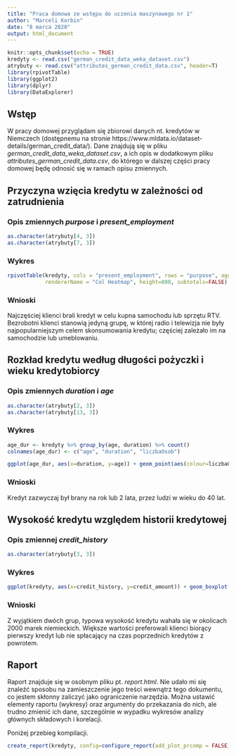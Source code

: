 ```yaml
---
title: "Praca domowa ze wstępu do uczenia maszynowego nr 1"
author: "Marceli Korbin"
date: "8 marca 2020"
output: html_document
---
```


```r
knitr::opts_chunk$set(echo = TRUE)
kredyty <- read.csv("german_credit_data_weka_dataset.csv")
atrybuty <- read.csv("attributes_german_credit_data.csv", header=T)
library(rpivotTable)
library(ggplot2)
library(dplyr)
library(DataExplorer)
```

## Wstęp

W pracy domowej przyglądam się zbiorowi danych nt. kredytów w Niemczech (dostępnemu na stronie https://www.mldata.io/dataset-details/german_credit_data/). Dane znajdują się w pliku _german\_credit\_data\_weka\_dataset.csv_, a ich opis w dodatkowym pliku _attributes\_german\_credit\_data.csv_, do którego w dalszej części pracy domowej będę odnosić się w ramach opisu zmiennych.

## Przyczyna wzięcia kredytu w zależności od zatrudnienia

### Opis zmiennych _purpose_ i _present\_employment_

```r
as.character(atrybuty[4, 3])
as.character(atrybuty[7, 3])
```

### Wykres

```r
rpivotTable(kredyty, cols = "present_employment", rows = "purpose", aggregatorName="Count", vals = "Value",
            rendererName = "Col Heatmap", height=800, subtotals=FALSE)
```

### Wnioski

Najczęściej klienci brali kredyt w celu kupna samochodu lub sprzętu RTV. Bezrobotni klienci stanowią jedyną grupę, w której radio i telewizja nie były najpopularniejszym celem skonsumowania kredytu; częściej zależało im na samochodzie lub umeblowaniu.

## Rozkład kredytu według długości pożyczki i wieku kredytobiorcy

### Opis zmiennych _duration_ i _age_

```r
as.character(atrybuty[2, 3])
as.character(atrybuty[13, 3])
```

### Wykres

```r
age_dur <- kredyty %>% group_by(age, duration) %>% count()
colnames(age_dur) <- c("age", "duration", "liczbaOsob")

ggplot(age_dur, aes(x=duration, y=age)) + geom_point(aes(colour=liczbaOsob, size=liczbaOsob)) + guides(size=FALSE)
```

### Wnioski

Kredyt zazwyczaj był brany na rok lub 2 lata, przez ludzi w wieku do 40 lat.

## Wysokość kredytu względem historii kredytowej

### Opis zmiennej _credit\_history_

```r
as.character(atrybuty[3, 3])
```

### Wykres

```r
ggplot(kredyty, aes(x=credit_history, y=credit_amount)) + geom_boxplot() + coord_flip()
```

### Wnioski

Z wyjątkiem dwóch grup, typowa wysokość kredytu wahała się w okolicach 2000 marek niemieckich. Większe wartości preferowali klienci biorący pierwszy kredyt lub nie spłacający na czas poprzednich kredytów z powrotem.

## Raport

Raport znajduje się w osobnym pliku pt. _report.html_. Nie udało mi się znaleźć sposobu na zamieszczenie jego treści wewnątrz tego dokumentu, co jestem skłonny zaliczyć jako ograniczenie narzędzia. Można ustawić elementy raportu (wykresy) oraz argumenty do przekazania do nich, ale trudno zmienić ich dane, szczególnie w wypadku wykresów analizy głównych składowych i korelacji.

Poniżej przebieg kompilacji.

```r
create_report(kredyty, config=configure_report(add_plot_prcomp = FALSE))
```